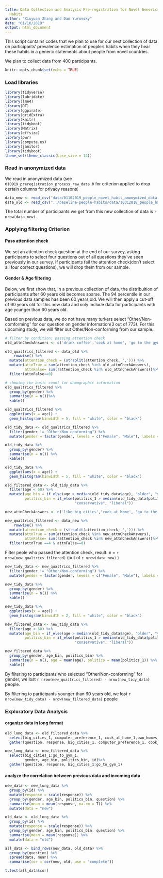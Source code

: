 ```yaml
---
title: Data Collection and Analysis Pre-registration for Novel Generics on People’s
  Habits
author: "Xiuyuan Zhang and Dan Yurovsky"
date: "01/10/2019"
output: html_document
---
```


This script contains codes that we plan to use for our next collection of data on participants' prevalence estimation of people's habits when they hear these habits in a generic statements about people from novel countries. 

We plan to collect data from 400 participants.

```r
knitr::opts_chunk$set(echo = TRUE)
```

### Load libraries
```r
library(tidyverse)
library(lubridate)
library(lme4)
library(DT)
library(ggpirate)
library(gridExtra)
library(knitr)
library(tidyboot)
library(Matrix)
library(effsize)
library(pwr)
library(compute.es)
library(janitor)
library(tidyboot)
theme_set(theme_classic(base_size = 14))
```
### Read in anonymized data
We read in anonymized data (see `010919_preregistration_process_raw_data.R` for criterion applied to drop certain columns for privacy reasons)
```r
data_new <- read_csv("data/01102019_people_novel_habit_anonymized_data.csv") 
data_old <- read_csv("../baseline-people-habits/data/10312018_people_habit_anonymized_data.csv")
```
The total number of participants we get from this new collection of data is `r nrow(data_new)`. 

### Applying filtering Criterion
#### Pass attention check
We set an attention check question at the end of our survey, asking participants to select four questions out of all questions they've seen previously in our survey. If participants fail the attention check(don't select all four correct questions), we will drop them from our sample.

#### Gender & Age filtering
Below, we first show that, in a previous collection of data, the distribuition of participants after 60 years old becomes sparse. The 94 percentile in our previous data samples has been 60 years old. We will then apply a cut-off of 60 years old for this new data and only include data for participants with age younger than 60 years old.  

Based on previous data, we do not have many turkers select "Other/Non-comforming" for our question on gender information(3 out of 773). For this upcoming study, we will filter out Other/Non-conforming from our sample.

```r
# filter by condition: passing attention check
old_attnCheckAnswers <- c('drink coffee','cook at home', 'go to the gym', 'drive to work')

old_qualtrics_filtered <- data_old %>%
    rowwise() %>%
  mutate(attention_check = (strsplit(attention_check, ','))) %>%
  mutate(attnTrue = sum(attention_check %in% old_attnCheckAnswers),
         attnFalse= sum(!attention_check %in% old_attnCheckAnswers))%>%
  filter(attnFalse==0)

# showing the basic count for demographic information
old_qualtrics_filtered %>%
  group_by(gender) %>%
  summarise(n = n())%>%
  kable()

old_qualtrics_filtered %>%
  ggplot(aes(x = age)) + 
  geom_histogram(binwidth = 5, fill = "white", color = "black")  

old_tidy_data <- old_qualtrics_filtered %>%
  filter(gender != "Other/Non-conforming") %>%
  mutate(gender = factor(gender, levels = c("Female", "Male"), labels = c("female", "male")))

old_tidy_data %>%
  group_by(gender) %>%
  summarise(n = n()) %>%
  kable()

old_tidy_data %>%
  ggplot(aes(x = age)) + 
  geom_histogram(binwidth = 5, fill = "white", color = "black")

old_filtered_data <- old_tidy_data %>%
  filter(age < 60) %>%
  mutate(age_bin = if_else(age > median(old_tidy_data$age), "older", "younger"),
         politics_bin = if_else(politics_1 > median(old_tidy_data$politics_1), 
                                "conservative", "liberal"))
```


```r
new_attnCheckAnswers <- c('like big cities','cook at home', 'go to the gym', 'consume dairy products')

new_qualtrics_filtered <- data_new %>%
    rowwise() %>%
  mutate(attention_check = (strsplit(attention_check, ','))) %>%
  mutate(attnTrue = sum(attention_check %in% new_attnCheckAnswers),
         attnFalse= sum(!attention_check %in% new_attnCheckAnswers))%>%
  filter(attnTrue ==4 & attnFalse==0)

```
Filter peole who passed the attention check, result: n = `r nrow(new_qualtrics_filtered)` (out of `r nrow(data_new)` )

```r
new_tidy_data <- new_qualtrics_filtered %>%
  filter(gender != "Other/Non-conforming") %>%
  mutate(gender = factor(gender, levels = c("Female", "Male"), labels = c("female", "male"))) 

new_tidy_data %>%
  group_by(gender) %>%
  summarise(n = n()) %>%
  kable()

new_tidy_data %>%
  ggplot(aes(x = age)) + 
  geom_histogram(binwidth = 2, fill = "white", color = "black")

new_filtered_data <- new_tidy_data %>%
  filter(age < 60) %>%
  mutate(age_bin = if_else(age > median(old_tidy_data$age), "older", "younger"),
         politics_bin = if_else(politics_1 > median(old_tidy_data$politics_1), 
                                "conservative", "liberal"))

new_filtered_data %>%
  group_by(gender, age_bin, politics_bin) %>%
  summarise(n = n(), age = mean(age), politics = mean(politics_1)) %>%
  kable()
```
By filtering to participants who selected "Other/Non-conforming" for gender, we lost `r nrow(new_qualtrics_filtered) - nrow(new_tidy_data)` people.

By filtering to participants younger than 60 years old, we lost `r nrow(new_tidy_data) - nrow(new_filtered_data)` people


### Exploratory Data Analysis
#### organize data in long format
```r
old_long_data <- old_filtered_data %>%
  select(big_cities_1, computer_preference_1, cook_at_home_1,own_homes_1, dairy_products_1, go_to_gym_1, gender, age_bin, politics_bin, id) %>%
  gather(question, response, big_cities_1, computer_preference_1, cook_at_home_1,own_homes_1, dairy_products_1, go_to_gym_1)

new_long_data <- new_filtered_data %>%
  select(big_cities_1:go_to_gym_1, 
         gender, age_bin, politics_bin, id)%>%
  gather(question, response, big_cities_1:go_to_gym_1)
```

#### analyze the correlation between previous data and incoming data
```r
new_data <- new_long_data %>% 
  group_by(id) %>%
  mutate(response = scale(response)) %>%
  group_by(gender, age_bin, politics_bin, question) %>%
  summarise(mean = mean(response, na.rm = T)) %>%
  mutate(data = "new")

old_data <- old_long_data %>%
  group_by(id) %>%
  mutate(response = scale(response)) %>%
  group_by(gender, age_bin, politics_bin, question) %>%
  summarise(mean = mean(response)) %>%
  mutate(data = "old")

all_data <- bind_rows(new_data, old_data) %>%
  group_by(question) %>%
  spread(data, mean) %>%
  summarise(cor = cor(new, old, use = "complete"))

t.test(all_data$cor)
```
